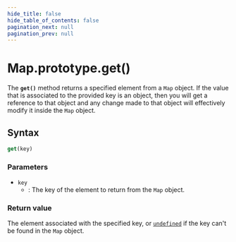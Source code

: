 ```yaml
---
hide_title: false
hide_table_of_contents: false
pagination_next: null
pagination_prev: null
---
```

# Map.prototype.get()

The **`get()`** method returns a specified element from a `Map` object. If the
value that is associated to the provided key is an object, then you will get a
reference to that object and any change made to that object will effectively
modify it inside the `Map` object.

## Syntax

```js
get(key)
```

### Parameters

- `key`
  - : The key of the element to return from the `Map` object.

### Return value

The element associated with the specified key, or
[`undefined`](../../../globals/undefined.mdx) if the key can't be found in the `Map` object.

